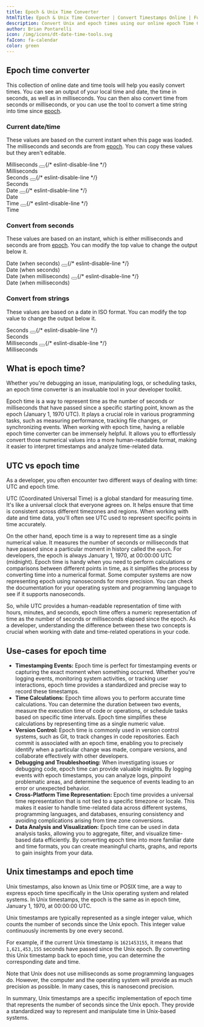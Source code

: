 ```yaml
---
title: Epoch & Unix Time Converter
htmlTitle: Epoch & Unix Time Converter | Convert Timestamps Online | FusionAuth
description: Convert Unix and epoch times using our online epoch Time Converter tool. Convert timestamps for debugging, log analysis, and more.
author: Brian Pontarelli
icon: /img/icons/dt-date-time-tools.svg
faIcon: fa-calendar
color: green
---
```


## Epoch time converter

This collection of online date and time tools will help you easily convert times. You can see an output of your local time and date, the time in seconds, as well as in milliseconds. You can then also convert time from seconds or milliseconds, or you can use the tool to convert a time string into time since [epoch](#what-is-epoch-time).

### Current date/time

These values are based on the current instant when this page was loaded. The milliseconds and seconds are from [epoch](#what-is-epoch-time). You can copy these values but they aren't editable.

<div className="gap-6 grid grid-cols-[1fr_200px] items-center mt-8 no-prose">
  <div class:list={[border(false, false, true), "flex items-center justify-between py-1 px-2"]}>
    <span id="current-time-milliseconds">Milliseconds</span>
    <button data-widget="copy-button" data-copy-source="current-time-milliseconds" title="Copy contents"><i className="fa-duotone fa-copy bg-slate-200 leading-4 py-2 px-2.5 rounded text-center text-indigo-700 w-10 dark:bg-slate-800 dark:text-indigo-400 dark:hover:bg-slate-700 dark:hover:text-indigo-400 hover:bg-slate-300 hover:text-indigo-600"></i></button>{/* eslint-disable-line */}
  </div>
  <span>Milliseconds</span>
  <div class:list={[border(false, false, true), "flex items-center justify-between py-1 px-2"]}>
    <span id="current-time-seconds">Seconds</span>
    <button data-widget="copy-button" data-copy-source="current-time-seconds" title="Copy contents"><i className="fa-duotone fa-copy bg-slate-200 leading-4 py-2 px-2.5 rounded text-center text-indigo-700 w-10 dark:bg-slate-800 dark:text-indigo-400 dark:hover:bg-slate-700 dark:hover:text-indigo-400 hover:bg-slate-300 hover:text-indigo-600"></i></button>{/* eslint-disable-line */}
  </div>
  <span>Seconds</span>
  <div class:list={[border(false, false, true), "flex items-center justify-between py-1 px-2"]}>
    <span id="current-date">Date</span>
    <button data-widget="copy-button" data-copy-source="current-date" title="Copy contents"><i className="fa-duotone fa-copy bg-slate-200 leading-4 py-2 px-2.5 rounded text-center text-indigo-700 w-10 dark:bg-slate-800 dark:text-indigo-400 dark:hover:bg-slate-700 dark:hover:text-indigo-400 hover:bg-slate-300 hover:text-indigo-600"></i></button>{/* eslint-disable-line */}
  </div>
  <span>Date</span>
  <div class:list={[border(false, false, true), "flex items-center justify-between py-1 px-2"]}>
    <span id="current-time">Time</span>
    <button data-widget="copy-button" data-copy-source="current-time" title="Copy contents"><i className="fa-duotone fa-copy bg-slate-200 leading-4 py-2 px-2.5 rounded text-center text-indigo-700 w-10 dark:bg-slate-800 dark:text-indigo-400 dark:hover:bg-slate-700 dark:hover:text-indigo-400 hover:bg-slate-300 hover:text-indigo-600"></i></button>{/* eslint-disable-line */}
  </div>
  <span>Time</span>
</div>

### Convert from seconds

These values are based on an instant, which is either milliseconds and seconds are from [epoch](#what-is-epoch-time). You can modify the top value to change the output below it.

<Text id="seconds" name="seconds" label="Seconds or milliseconds"/>

<div className="gap-6 grid grid-cols-[1fr_200px] items-center mt-8 no-prose">
  <div class:list={[border(false, false, true), "flex items-center justify-between py-1 px-2"]}>
    <span id="date-when-seconds">Date (when seconds)</span>
    <button data-widget="copy-button" data-copy-source="date-when-seconds" title="Copy contents"><i className="fa-duotone fa-copy bg-slate-200 leading-4 py-2 px-2.5 rounded text-center text-indigo-700 w-10 dark:bg-slate-800 dark:text-indigo-400 dark:hover:bg-slate-700 dark:hover:text-indigo-400 hover:bg-slate-300 hover:text-indigo-600"></i></button>{/* eslint-disable-line */}
  </div>
  <span>Date (when seconds)</span>
  <div class:list={[border(false, false, true), "flex items-center justify-between py-1 px-2"]}>
    <span id="date-when-milliseconds">Date (when milliseconds)</span>
    <button data-widget="copy-button" data-copy-source="date-when-milliseconds" title="Copy contents"><i className="fa-duotone fa-copy bg-slate-200 leading-4 py-2 px-2.5 rounded text-center text-indigo-700 w-10 dark:bg-slate-800 dark:text-indigo-400 dark:hover:bg-slate-700 dark:hover:text-indigo-400 hover:bg-slate-300 hover:text-indigo-600"></i></button>{/* eslint-disable-line */}
  </div>
  <span>Date (when milliseconds)</span>
</div>

### Convert from strings

These values are based on a date in ISO format. You can modify the top value to change the output below it.

<Text id="date" name="date" label="Date/time string"/>

<div className="gap-6 grid grid-cols-[1fr_200px] items-center mt-8 no-prose">
  <div class:list={[border(false, false, true), "flex items-center justify-between py-1 px-2"]}>
    <span id="seconds-since-epoch">Seconds</span>
    <button data-widget="copy-button" data-copy-source="seconds-since-epoch" title="Copy contents"><i className="fa-duotone fa-copy bg-slate-200 leading-4 py-2 px-2.5 rounded text-center text-indigo-700 w-10 dark:bg-slate-800 dark:text-indigo-400 dark:hover:bg-slate-700 dark:hover:text-indigo-400 hover:bg-slate-300 hover:text-indigo-600"></i></button>{/* eslint-disable-line */}
  </div>
  <span>Seconds</span>
  <div class:list={[border(false, false, true), "flex items-center justify-between py-1 px-2"]}>
    <span id="milliseconds-since-epoch">Milliseconds</span>
    <button data-widget="copy-button" data-copy-source="milliseconds-since-epoch" title="Copy contents"><i className="fa-duotone fa-copy bg-slate-200 leading-4 py-2 px-2.5 rounded text-center text-indigo-700 w-10 dark:bg-slate-800 dark:text-indigo-400 dark:hover:bg-slate-700 dark:hover:text-indigo-400 hover:bg-slate-300 hover:text-indigo-600"></i></button>{/* eslint-disable-line */}
  </div>
  <span>Milliseconds</span>
</div>

## What is epoch time?

Whether you're debugging an issue, manipulating logs, or scheduling tasks, an epoch time converter is an invaluable tool in your developer toolkit.

Epoch time is a way to represent time as the number of seconds or milliseconds that have passed since a specific starting point, known as the epoch (January 1, 1970 UTC). It plays a crucial role in various programming tasks, such as measuring performance, tracking file changes, or synchronizing events. When working with epoch time, having a reliable epoch time converter can be immensely helpful. It allows you to effortlessly convert those numerical values into a more human-readable format, making it easier to interpret timestamps and analyze time-related data.

## UTC vs epoch time

As a developer, you often encounter two different ways of dealing with time: UTC and epoch time.

UTC (Coordinated Universal Time) is a global standard for measuring time. It's like a universal clock that everyone agrees on. It helps ensure that time is consistent across different timezones and regions. When working with date and time data, you'll often see UTC used to represent specific points in time accurately.

On the other hand, epoch time is a way to represent time as a single numerical value. It measures the number of seconds or milliseconds that have passed since a particular moment in history called the `epoch`. For developers, the epoch is always January 1, 1970, at 00:00:00 UTC (midnight). Epoch time is handy when you need to perform calculations or comparisons between different points in time, as it simplifies the process by converting time into a numerical format. Some computer systems are now representing epoch using nanoseconds for more precision. You can check the documentation for your operating system and programming language to see if it supports nanoseconds.

So, while UTC provides a human-readable representation of time with hours, minutes, and seconds, epoch time offers a numeric representation of time as the number of seconds or milliseconds elapsed since the epoch. As a developer, understanding the difference between these two concepts is crucial when working with date and time-related operations in your code.

## Use-cases for epoch time

* **Timestamping Events:** Epoch time is perfect for timestamping events or capturing the exact moment when something occurred. Whether you're logging events, monitoring system activities, or tracking user interactions, epoch time provides a standardized and precise way to record these timestamps.
* **Time Calculations:** Epoch time allows you to perform accurate time calculations. You can determine the duration between two events, measure the execution time of code or operations, or schedule tasks based on specific time intervals. Epoch time simplifies these calculations by representing time as a single numeric value.
* **Version Control:** Epoch time is commonly used in version control systems, such as Git, to track changes in code repositories. Each commit is associated with an epoch time, enabling you to precisely identify when a particular change was made, compare versions, and collaborate effectively with other developers.
* **Debugging and Troubleshooting:** When investigating issues or debugging code, epoch time can provide valuable insights. By logging events with epoch timestamps, you can analyze logs, pinpoint problematic areas, and determine the sequence of events leading to an error or unexpected behavior.
* **Cross-Platform Time Representation:** Epoch time provides a universal time representation that is not tied to a specific timezone or locale. This makes it easier to handle time-related data across different systems, programming languages, and databases, ensuring consistency and avoiding complications arising from time zone conversions.
* **Data Analysis and Visualization:** Epoch time can be used in data analysis tasks, allowing you to aggregate, filter, and visualize time-based data efficiently. By converting epoch time into more familiar date and time formats, you can create meaningful charts, graphs, and reports to gain insights from your data.

## Unix timestamps and epoch time

Unix timestamps, also known as Unix time or POSIX time, are a way to express epoch time specifically in the Unix operating system and related systems. In Unix timestamps, the epoch is the same as in epoch time, January 1, 1970, at 00:00:00 UTC.

Unix timestamps are typically represented as a single integer value, which counts the number of seconds since the Unix epoch. This integer value continuously increments by one every second.

For example, if the current Unix timestamp is `1621453155`, it means that `1,621,453,155` seconds have passed since the Unix epoch. By converting this Unix timestamp back to epoch time, you can determine the corresponding date and time.

Note that Unix does not use milliseconds as some programming languages do. However, the computer and the operating system will provide as much precision as possible. In many cases, this is nanosecond precision.

In summary, Unix timestamps are a specific implementation of epoch time that represents the number of seconds since the Unix epoch. They provide a standardized way to represent and manipulate time in Unix-based systems.

<script type="text/javascript" src="/js/DateTime-0.1.0.js" defer></script>
